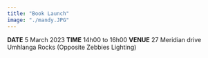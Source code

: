 ```yaml
---
title: "Book Launch"
image: "./mandy.JPG"
---
```



**DATE** 5 March 2023
**TIME** 14h00 to 16h00
**VENUE** 27 Meridian drive
Umhlanga Rocks
(Opposite Zebbies Lighting)